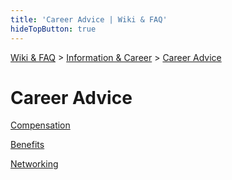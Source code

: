 ```yaml
---
title: 'Career Advice | Wiki & FAQ'
hideTopButton: true
---
```



[Wiki & FAQ](/wiki-faq) > [Information & Career](/wiki-faq/information-career) > [Career Advice](/wiki-faq/information-career/career-advice)

<h1 className={styles.bigTitle}>Career Advice</h1>

[Compensation](/wiki-faq/information-career/career-advice/compensation)

[Benefits](/wiki-faq/information-career/career-advice/benefits)

[Networking](/wiki-faq/information-career/career-advice/networking)
